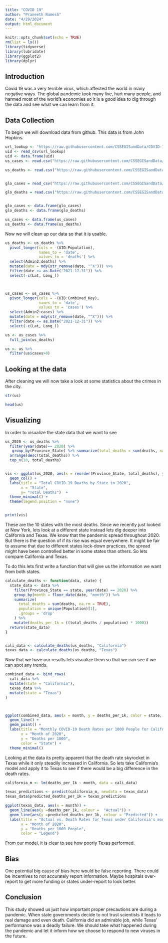 ```yaml
---
title: "COVID 19"
author: "Praneeth Ramesh"
date: "4/29/2024"
output: html_document
---
```


```r
knitr::opts_chunk$set(echo = TRUE)
rm(list = ls())
library(tidyverse)
library(lubridate)
library(ggplot2)
library(dplyr)
```



## Introduction

Covid 19 was a very terrible virus, which affected the world in many negative ways. The global pandemic took many live, hurt many people, and harmed most of the world's economies so it is a good idea to dig through the data and see what we can learn from it. 



## Data Collection

To begin we will download data from github. This data is from John Hopkins. 

```r


url_lookup <- "https://raw.githubusercontent.com/CSSEGISandData/COVID-19/master/csse_covid_19_data/UID_ISO_FIPS_LookUp_Table.csv"
uid <- read_csv(url_lookup)
uid <- data.frame(uid)
us_cases <- read.csv("https://raw.githubusercontent.com/CSSEGISandData/COVID-19/master/csse_covid_19_data/csse_covid_19_time_series/time_series_covid19_confirmed_US.csv")

us_deaths <- read.csv("https://raw.githubusercontent.com/CSSEGISandData/COVID-19/master/csse_covid_19_data/csse_covid_19_time_series/time_series_covid19_deaths_US.csv")


glo_cases = read_csv("https://raw.githubusercontent.com/CSSEGISandData/COVID-19/master/csse_covid_19_data/csse_covid_19_time_series/time_series_covid19_confirmed_global.csv")

glo_deaths = read.csv("https://raw.githubusercontent.com/CSSEGISandData/COVID-19/master/csse_covid_19_data/csse_covid_19_time_series/time_series_covid19_deaths_global.csv")


glo_cases <- data.frame(glo_cases)
glo_deaths <- data.frame(glo_deaths)

us_cases <- data.frame(us_cases)
us_deaths <- data.frame(us_deaths)

```



Now we will clean up our data so that it is usable.


```r

us_deaths <- us_deaths %>%
  pivot_longer(cols = -(UID:Population),
               names_to = 'date',
               values_to = 'deaths') %>%
  select(Admin2:deaths) %>%
  mutate(date = mdy(str_remove(date, "^X"))) %>%
  filter(date <= as.Date("2021-12-31")) %>%
  select(-c(Lat, Long_))



us_cases <- us_cases %>%
  pivot_longer(cols = -(UID:Combined_Key),
               names_to = 'date',
               values_to = 'cases') %>%
  select(Admin2:cases) %>%
  mutate(date = mdy(str_remove(date, "^X"))) %>%
  filter(date <= as.Date("2021-12-31")) %>%
  select(-c(Lat, Long_))

us <- us_cases %>%
  full_join(us_deaths)

us <- us %>%
  filter(us$cases>0)

```






## Looking at the data

After cleaning we will now take a look at some statistics about the crimes in the city. 


```r

str(us)

```

```r
head(us)
```



## Visualizing

In order to visualize the state data that we want to see 




```r

us_2020 <- us_deaths %>%
  filter(year(date)== 2020) %>%
   group_by(Province_State) %>% summarize(total_deaths = sum(deaths, na.rm = TRUE), .groups = 'drop') %>%
  arrange(desc(total_deaths)) %>%
  top_n(10, total_deaths)


vis <- ggplot(us_2020, aes(x = reorder(Province_State, total_deaths), y = total_deaths, fill = Province_State)) +
  geom_col() +
  labs(title = "Total COVID-19 Deaths by State in 2020",
       x = "State",
       y= "Total Deaths")  +
  theme_minimal() +
  theme(legend.position = "none")  


print(vis)
```
These are the 10 states with the most deaths. Since we recently just looked at New York, lets look at a different state instead lets dig deeper into California and Texas. We know that the pandemic spread throughout 2020. But there is the question of if its rise was equal everywhere. It might be fair to assume that due to different states lock-down practices, the spread might have been controlled better in some states than others. So lets compare California and Texas.



To do this lets first write a function that will give us the information we want from both states. 


```r

calculate_deaths <- function(data, state) {
  state_data <- data %>%
    filter(Province_State == state, year(date) == 2020) %>%
    group_by(month = floor_date(date, "month")) %>%
    summarize(
      total_deaths = sum(deaths, na.rm = TRUE),
      population = unique(Population)[1],
      .groups = 'drop'
    ) %>%
    mutate(deaths_per_1k = ((total_deaths / population) * 1000))
  return(state_data)
}


cali_data <- calculate_deaths(us_deaths, "California")
texas_data <- calculate_deaths(us_deaths, "Texas")


```


Now that we have our results lets visualize them so that we can see if we can spot any trends.

```r

combined_data <- bind_rows(
  cali_data %>%
  mutate(state = "California"),
  texas_data %>%
  mutate(state = "Texas")
)



ggplot(combined_data, aes(x = month, y = deaths_per_1k, color = state, group = state)) +
  geom_line() +
  geom_point() +
  labs(title = "Monthly COVID-19 Death Rates per 1000 People for California an Texas",
       x = "Month of 2020",
       y = "Deaths per 1000",
       color = "State") +
  theme_minimal()


```

Looking at the data its pretty apparent that the death rate skyrocket in Texas while it only steadily increased in California. So lets take California's model and apply it to Texas to see if there would be a big difference in the death rates.


```r

california_m <- lm(deaths_per_1k ~ month, data = cali_data)

texas_predictions <- predict(california_m, newdata = texas_data)
texas_data$predicted_deaths_per_1k = texas_predictions

```





```r
ggplot(texas_data, aes(x = month)) +
  geom_line(aes(y =deaths_per_1k, colour =  "Actual")) +
  geom_line(aes(y =predicted_deaths_per_1k, colour = "Predicted")) +
  labs(title = "Actual vs. Death Rates for Texas under California's model",
       x = "Month of 2020",
       y = "Deaths per 1000 People",
       color = "Legend")
```

From our model, it is clear to see how poorly Texas performed. 



## Bias

One potential big cause of bias here would be false reporting. There could be incentives to not accurately report information. Maybe hospitals over-report to get more funding or states under-report to look better.

## Conclusion


This study showed us just how important proper precautions are during a pandemic. When state governments decide to not trust scientists it leads to real damage and even death. California did an admirable job, while Texas' performance was a deadly failure. We should take what happened during the pandemic and let it inform how we choose to respond to new viruses in the future. 


















